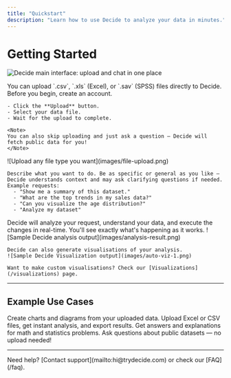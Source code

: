 ```yaml
---
title: "Quickstart"
description: "Learn how to use Decide to analyze your data in minutes."
---
```





# Getting Started
![Decide main interface: upload and chat in one place](images/homepage.png)

<Steps>
  <Step title="Step 1: Choose How to Start">
    You can upload `.csv`, `.xls` (Excel), or `.sav` (SPSS) files directly to Decide.
    <Info>
      Before you begin, create an account.
    </Info>

    - Click the **Upload** button.
    - Select your data file.
    - Wait for the upload to complete.

    <Note>
    You can also skip uploading and just ask a question — Decide will fetch public data for you!
    </Note>
  </Step>
  <Step title="Step 2: Write your Prompt">
    ![Upload any file type you want](images/file-upload.png)

    Describe what you want to do. Be as specific or general as you like — Decide understands context and may ask clarifying questions if needed.
    Example requests:
      - "Show me a summary of this dataset."
      - "What are the top trends in my sales data?"
      - "Can you visualize the age distribution?"
      - "Analyze my dataset"
  </Step>
  <Step title="Step 3: Watch the Magic">
    Decide will analyze your request, understand your data, and execute the changes in real-time. You'll see exactly what's happening as it works.
    ![Sample Decide analysis output](images/analysis-result.png)

    Decide can also generate visualisations of your analysis.
    ![Sample Decide Visualization output](images/auto-viz-1.png)

    Want to make custom visualisations? Check our [Visualizations](/visualizations) page.
  </Step>

</Steps>

---



## Example Use Cases

<CardGroup cols={2}>
  <Card title="Data Visualization" icon="chart-bar">
    Create charts and diagrams from your uploaded data.
  </Card>
  <Card title="Excel & CSV Analysis" icon="file-upload">
    Upload Excel or CSV files, get instant analysis, and export results.
  </Card>
  <Card title="Math & Statistics" icon="calculator">
    Get answers and explanations for math and statistics problems.
  </Card>
  <Card title="Web Data Extraction" icon="globe">
    Ask questions about public datasets — no upload needed!
  </Card>
</CardGroup>

---

<Note>
Need help? [Contact support](mailto:hi@trydecide.com) or check our [FAQ](/faq).
</Note>
